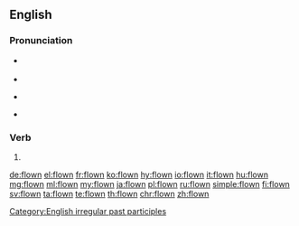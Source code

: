 ==English==

===Pronunciation===
* {{a|UK}} {{IPA|/ˈfləʊn/|lang=en}}
* {{rhymes|əʊn|lang=en}}
* {{a|US}} {{IPA|/ˈfloʊn/|lang=en}}
* {{audio|en-us-flown.ogg|Audio (US)|lang=en}}

===Verb===
{{head|en|past participle}}

# {{past participle of|fly|lang=en}}

[[Category:English irregular past participles]]

[[de:flown]]
[[el:flown]]
[[fr:flown]]
[[ko:flown]]
[[hy:flown]]
[[io:flown]]
[[it:flown]]
[[hu:flown]]
[[mg:flown]]
[[ml:flown]]
[[my:flown]]
[[ja:flown]]
[[pl:flown]]
[[ru:flown]]
[[simple:flown]]
[[fi:flown]]
[[sv:flown]]
[[ta:flown]]
[[te:flown]]
[[th:flown]]
[[chr:flown]]
[[zh:flown]]